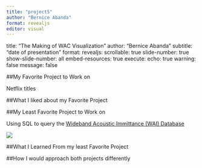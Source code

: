 ```yaml
---
title: "project5"
author: "Bernice Abanda"
format: revealjs
editor: visual
---
```


title: "The Making of WAC Visualization"
author: "Bernice Abanda"
subtitle: "date of presentation"
format:
revealjs:
scrollable: true
slide-number: true
show-slide-number: all
embed-resources: true
execute:
echo: true
warning: false
message: false

##My Favorite Project to Work on

Netflix titles

##What I liked about my Favorite Project

##My Least Favorite Project to Work on

Using SQL to query the [Wideband Acoustic Immittance (WAI) Database](https://www.science.smith.edu/wai-database/)

![](https://www.science.smith.edu/wai-database/home/about/)

##What I Learned From my least Favorite Project

##How I would approach both projects differently
